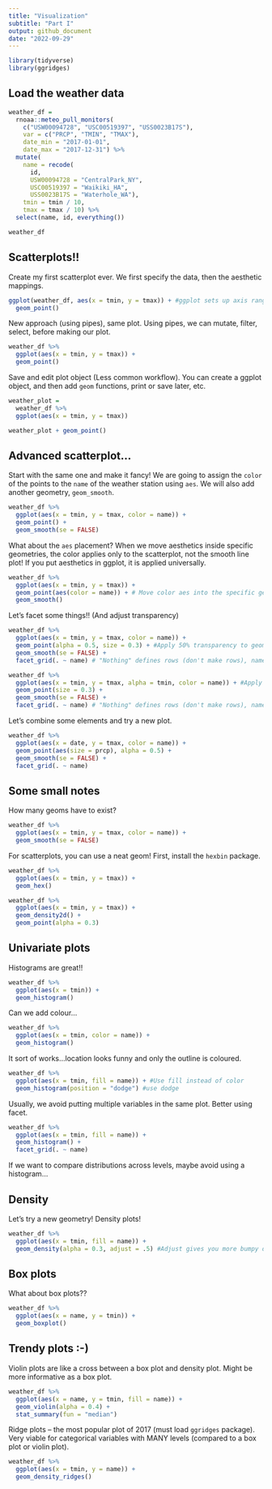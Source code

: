 ```yaml
---
title: "Visualization"
subtitle: "Part I"
output: github_document
date: "2022-09-29"
---
```


```r
library(tidyverse)
library(ggridges)
```

## Load the weather data

```r
weather_df = 
  rnoaa::meteo_pull_monitors(
    c("USW00094728", "USC00519397", "USS0023B17S"),
    var = c("PRCP", "TMIN", "TMAX"), 
    date_min = "2017-01-01",
    date_max = "2017-12-31") %>%
  mutate(
    name = recode(
      id, 
      USW00094728 = "CentralPark_NY", 
      USC00519397 = "Waikiki_HA",
      USS0023B17S = "Waterhole_WA"),
    tmin = tmin / 10,
    tmax = tmax / 10) %>%
  select(name, id, everything())

weather_df
```

## Scatterplots!!

Create my first scatterplot ever. 
We first specify the data, then the aesthetic mappings. 

```r
ggplot(weather_df, aes(x = tmin, y = tmax)) + #ggplot sets up axis ranges based on aes()
  geom_point()
```

New approach (using pipes), same plot. Using pipes, we can mutate, filter, select, before making our plot.

```r
weather_df %>% 
  ggplot(aes(x = tmin, y = tmax)) + 
  geom_point()
```

Save and edit plot object (Less common workflow). You can create a ggplot object, and then add `geom` functions, print or save later, etc.

```r
weather_plot = 
  weather_df %>% 
  ggplot(aes(x = tmin, y = tmax))

weather_plot + geom_point()
```

## Advanced scatterplot...

Start with the same one and make it fancy! We are going to assign the `color` of the points to the `name` of the weather station using `aes`. We will also add another geometry, `geom_smooth`. 

```r
weather_df %>% 
  ggplot(aes(x = tmin, y = tmax, color = name)) + 
  geom_point() + 
  geom_smooth(se = FALSE)
```

What about the `aes` placement? When we move aesthetics inside specific geometries, the color applies only to the scatterplot, not the smooth line plot! If you put aesthetics in ggplot, it is applied universally.

```r
weather_df %>% 
  ggplot(aes(x = tmin, y = tmax)) + 
  geom_point(aes(color = name)) + # Move color aes into the specific geometry (points)
  geom_smooth()
```

Let's facet some things!! (And adjust transparency)

```r
weather_df %>% 
  ggplot(aes(x = tmin, y = tmax, color = name)) + 
  geom_point(alpha = 0.5, size = 0.3) + #Apply 50% transparency to geom_point
  geom_smooth(se = FALSE) + 
  facet_grid(. ~ name) # "Nothing" defines rows (don't make rows), name defines columns

weather_df %>% 
  ggplot(aes(x = tmin, y = tmax, alpha = tmin, color = name)) + #Apply transparency according to tmin
  geom_point(size = 0.3) + 
  geom_smooth(se = FALSE) + 
  facet_grid(. ~ name) # "Nothing" defines rows (don't make rows), name defines columns
```

Let's combine some elements and try a new plot.

```r
weather_df %>% 
  ggplot(aes(x = date, y = tmax, color = name)) + 
  geom_point(aes(size = prcp), alpha = 0.5) + 
  geom_smooth(se = FALSE) + 
  facet_grid(. ~ name)
```

## Some small notes

How many geoms have to exist?
```r
weather_df %>% 
  ggplot(aes(x = tmin, y = tmax, color = name)) + 
  geom_smooth(se = FALSE)
```

For scatterplots, you can use a neat geom! First, install the `hexbin` package.

```r
weather_df %>% 
  ggplot(aes(x = tmin, y = tmax)) + 
  geom_hex()

weather_df %>% 
  ggplot(aes(x = tmin, y = tmax)) + 
  geom_density2d() + 
  geom_point(alpha = 0.3)
```

## Univariate plots

Histograms are great!!

```r
weather_df %>% 
  ggplot(aes(x = tmin)) + 
  geom_histogram()
```

Can we add colour...
```r
weather_df %>% 
  ggplot(aes(x = tmin, color = name)) + 
  geom_histogram()
```

It sort of works...location looks funny and only the outline is coloured.

```r
weather_df %>% 
  ggplot(aes(x = tmin, fill = name)) + #Use fill instead of color
  geom_histogram(position = "dodge") #use dodge
```
Usually, we avoid putting multiple variables in the same plot. Better using facet.

```r
weather_df %>% 
  ggplot(aes(x = tmin, fill = name)) + 
  geom_histogram() + 
  facet_grid(. ~ name)
```

If we want to compare distributions across levels, maybe avoid using a histogram...

## Density

Let's try a new geometry! Density plots!

```r
weather_df %>% 
  ggplot(aes(x = tmin, fill = name)) + 
  geom_density(alpha = 0.3, adjust = .5) #Adjust gives you more bumpy data
```

## Box plots
What about box plots??
```r
weather_df %>% 
  ggplot(aes(x = name, y = tmin)) + 
  geom_boxplot()
```

## Trendy plots :-)

Violin plots are like a cross between a box plot and density plot. Might be more informative as a box plot.

```r
weather_df %>% 
  ggplot(aes(x = name, y = tmin, fill = name)) + 
  geom_violin(alpha = 0.4) + 
  stat_summary(fun = "median")
```

Ridge plots -- the most popular plot of 2017 (must load `ggridges` package). Very viable for categorical variables with MANY levels (compared to a box plot or violin plot). 

```r
weather_df %>% 
  ggplot(aes(x = tmin, y = name)) + 
  geom_density_ridges()
```


